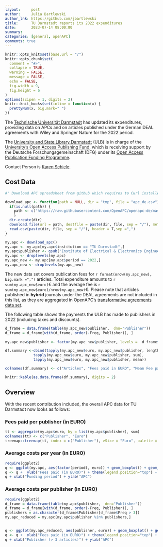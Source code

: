 ```yaml
---
layout:     post
author:     Julia Bartlewski
author_lnk: https://github.com/jbartlewski
title:      TU Darmstadt reports its 2022 expenditures
date:       2023-07-14 08:00:00
summary:    
categories: [general, openAPC]
comments: true
---
```



```r
knitr::opts_knit$set(base.url = "/")
knitr::opts_chunk$set(
  comment = "#>",
  collapse = TRUE,
  warning = FALSE, 
  message = FALSE,
  echo = FALSE,
  fig.width = 9,
  fig.height = 6
)
options(scipen = 1, digits = 2)
knitr::knit_hooks$set(inline = function(x) {
  prettyNum(x, big.mark=" ")
})
```

The [Technische Universität Darmstadt](https://www.tu-darmstadt.de/index.en.jsp) has updated its expenditures, providing data on APCs and on articles published under the German DEAL agreements with Wiley and Springer Nature for the 2022 period.

The [University and State Library Darmstadt ](https://www.ulb.tu-darmstadt.de/die_bibliothek/index.en.jsp) (ULB) is in charge of the [University's Open Access Publishing Fund](https://www.ulb.tu-darmstadt.de/forschen_publizieren/publizieren/oa_foerderung/index.en.jsp), which is receiving support by the Deutsche Forschungsgemeinschaft (DFG) under its [Open Access Publication Funding Programme](https://www.dfg.de/en/research_funding/programmes/infrastructure/lis/open_access/infrastructure_funding/).

Contact Person is [Karen Schiele](mailto:oa-fonds@ulb.tu-darmstadt.de).

## Cost Data

```r
#' Download APC spreadsheet from github which requires to Curl installed

download_apc <- function(path = NULL, dir = "tmp", file = "apc_de.csv"){
  if(is.null(path)) {
    path <- c("https://raw.githubusercontent.com/OpenAPC/openapc-de/master/data/apc_de.csv")
    } 
  dir.create(dir) 
  download.file(url = path, destfile = paste(dir, file, sep = "/"), method = "curl")
  read.csv(paste(dir, file, sep = "/"), header = T,sep =",")
}

my.apc <- download_apc()
my.apc <- my.apc[my.apc$institution == "TU Darmstadt",]
my.apc$publisher <- gsub("Institute of Electrical & Electronics Engineers \\(IEEE\\)", "IEEE", my.apc$publisher)
my.apc <- droplevels(my.apc)
my.apc_new <- my.apc[my.apc$period == 2022,]
my.apc_new <- droplevels(my.apc_new)
```

The new data set covers publication fees for `r format(nrow(my.apc_new), big.mark =",")` articles. Total expenditure amounts to `r sum(my.apc_new$euro)`€ and the average fee is `r sum(my.apc_new$euro)/nrow(my.apc_new)`€. Please note that articles published in **hybrid** journals under the DEAL agreements are not included in this list, as they are aggregated in OpenAPC's [transformative agreements data set](https://github.com/OpenAPC/openapc-de/tree/master/data/transformative_agreements).

The following table shows the payments the ULB has made to publishers in 2022 (including taxes and discounts).

```r
d_frame = data.frame(table(my.apc_new$publisher,  dnn="Publisher"))                 
d_frame = d_frame[with(d_frame, order(-Freq, Publisher)), ]                                           
                                    
my.apc_new$publisher <- factor(my.apc_new$publisher, levels =  d_frame$Publisher)

df.summary <-cbind(tapply(my.apc_new$euro, my.apc_new$publisher, length),
             tapply(my.apc_new$euro, my.apc_new$publisher, sum),
             tapply(my.apc_new$euro, my.apc_new$publisher, mean))

colnames(df.summary) <- c("Articles", "Fees paid in EURO", "Mean Fee paid")

knitr::kable(as.data.frame(df.summary), digits = 2)
```

## Overview

With the recent contribution included, the overall APC data for TU Darmstadt now looks as follows: 

### Fees paid per publisher (in EURO)

```r
tt <- aggregate(my.apc$euro, by = list(my.apc$publisher), sum)
colnames(tt) <- c("Publisher", "Euro")
treemap::treemap(tt, index = c("Publisher"), vSize = "Euro", palette = "Paired")
```

###  Average costs per year (in EURO)

```r
require(ggplot2)
q <- ggplot(my.apc, aes(factor(period), euro)) + geom_boxplot() + geom_point()
q <- q +  ylab("Fees paid (in EURO)") + theme(legend.position="top") + theme_bw(base_size = 18)
q + xlab("Funding period") + ylab("APC")
```

###  Average costs per publisher (in EURO)

```r
require(ggplot2)
d_frame = data.frame(table(my.apc$publisher,  dnn="Publisher"))                 
d_frame = d_frame[with(d_frame, order(-Freq, Publisher)), ]
publishers = as.character(d_frame$Publisher[d_frame$Freq > 3])
my.apc_reduced = my.apc[my.apc$publisher %in% publishers,]

  
q <- ggplot(my.apc_reduced, aes(publisher, euro)) + geom_boxplot() + geom_point()
q <- q +  ylab("Fees paid (in EURO)") + theme(legend.position="top") + theme_bw(base_size = 18) + coord_flip()
q + xlab("Publisher (> 3 articles)") + ylab("APC")
```

